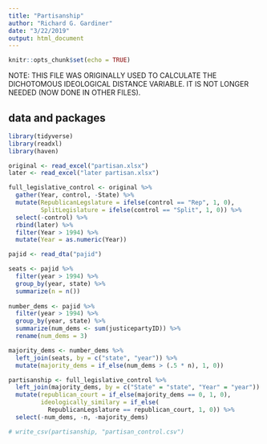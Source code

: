 ```yaml
---
title: "Partisanship"
author: "Richard G. Gardiner"
date: "3/22/2019"
output: html_document
---
```


```r
knitr::opts_chunk$set(echo = TRUE)
```

NOTE: THIS FILE WAS ORIGINALLY USED TO CALCULATE THE DICHOTOMOUS IDEOLOGICAL DISTANCE VARIABLE.  IT IS NOT LONGER NEEDED (NOW DONE IN OTHER FILES).  


## data and packages

```r
library(tidyverse)
library(readxl)
library(haven)
```

```r
original <- read_excel("partisan.xlsx")
later <- read_excel("later partisan.xlsx")
```

```r
full_legislative_control <- original %>%
  gather(Year, control, -State) %>%
  mutate(RepublicanLegslature = ifelse(control == "Rep", 1, 0),
         SplitLegislature = ifelse(control == "Split", 1, 0)) %>%
  select(-control) %>%
  rbind(later) %>%
  filter(Year > 1994) %>%
  mutate(Year = as.numeric(Year))
```

```r
pajid <- read_dta("pajid")
```


```r
seats <- pajid %>%
  filter(year > 1994) %>%
  group_by(year, state) %>%
  summarize(n = n())
  
number_dems <- pajid %>%
  filter(year > 1994) %>%
  group_by(year, state) %>%
  summarize(num_dems <- sum(justicepartyID)) %>%
  rename(num_dems = 3)

majority_dems <- number_dems %>%
  left_join(seats, by = c("state", "year")) %>%
  mutate(majority_dems = if_else(num_dems > (.5 * n), 1, 0))
```



```r
partisanship <- full_legislative_control %>%
  left_join(majority_dems, by = c("State" = "state", "Year" = "year")) %>%
  mutate(republican_court = if_else(majority_dems == 0, 1, 0),
         ideologically_similary = if_else(
           RepublicanLegslature == republican_court, 1, 0)) %>%
  select(-num_dems, -n, -majority_dems) 
```


```r
# write_csv(partisanship, "partisan_control.csv")
```








